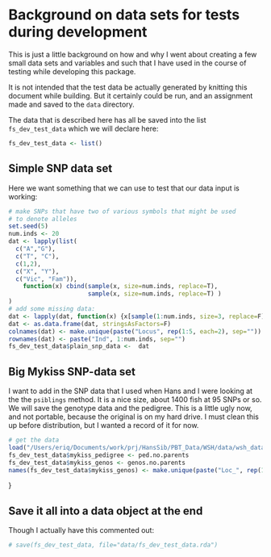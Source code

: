 
<!--
%\VignetteEngine{knitr::knitr}
%\VignetteIndexEntry{data for testing during development}
-->


Background on data sets for tests during development
========================================================

This is just a little background on how and why I went about creating a few
small data sets and variables and such that I have used in the course of 
testing while developing this package.

It is not intended that the test data be actually generated by knitting this
document while building.  But it certainly could be run, and an assignment made
and saved to the `data` directory.

The data that is described here has all be saved into the list `fs_dev_test_data` which 
we will declare here:
```r
fs_dev_test_data <- list()
```

## Simple SNP data set
Here we want something that we can use to test that our data input is working:
```r
# make SNPs that have two of various symbols that might be used
# to denote alleles
set.seed(5)
num.inds <- 20
dat <- lapply(list(
  c("A","G"), 
  c("T", "C"),
  c(1,2),
  c("X", "Y"),
  c("Vic", "Fam")),
    function(x) cbind(sample(x, size=num.inds, replace=T),
                      sample(x, size=num.inds, replace=T) )   
)
# add some missing data:
dat <- lapply(dat, function(x) {x[sample(1:num.inds, size=3, replace=F), ] <- NA; x})
dat <- as.data.frame(dat, stringsAsFactors=F)
colnames(dat) <- make.unique(paste("Locus", rep(1:5, each=2), sep=""))
rownames(dat) <- paste("Ind", 1:num.inds, sep="")
fs_dev_test_data$plain_snp_data <-  dat
```


## Big Mykiss SNP-data set
I want to add in the SNP data that I used when Hans and I were looking at the the `psiblings` method.  It is 
a nice size, about 1400 fish at 95 SNPs or so.  We will save the genotype data and the pedigree.  This is a little
ugly now, and not portable, because the original is on my hard drive.  I must clean this up before distribution,
but I wanted a record of it for now.
```r
# get the data
load("/Users/eriq/Documents/work/prj/HansSib/PBT_Data/WSH/data/wsh_data_for_sibship_analysis.Rda")
fs_dev_test_data$mykiss_pedigree <- ped.no.parents
fs_dev_test_data$mykiss_genos <- genos.no.parents
names(fs_dev_test_data$mykiss_genos) <- make.unique(paste("Loc_", rep(1:(ncol(genos.no.parents)/2), each=2), sep=""))
```
}


## Save it all into a data object at the end
Though I actually have this commented out:
```r
# save(fs_dev_test_data, file="data/fs_dev_test_data.rda")
```